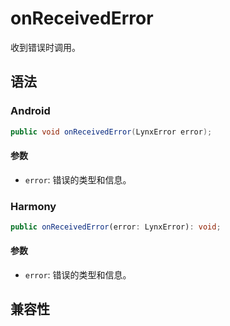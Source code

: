 # onReceivedError

收到错误时调用。

## 语法

### Android

```java
public void onReceivedError(LynxError error);
```

#### 参数

- `error`: 错误的类型和信息。

### Harmony

```typescript
public onReceivedError(error: LynxError): void;
```

#### 参数

- `error`: 错误的类型和信息。

## 兼容性


<LegacyCompatTable metadata="lynx-native-api/lynx-view-client/on-received-error" />